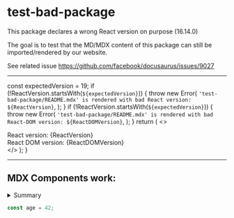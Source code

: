 # test-bad-package

This package declares a wrong React version on purpose (16.14.0)

The goal is to test that the MD/MDX content of this package can still be imported/rendered by our website.

See related issue https://github.com/facebook/docusaurus/issues/9027

---


  const expectedVersion = 19;
  if (!ReactVersion.startsWith(`${expectedVersion}`)) {
    throw new Error(
      `'test-bad-package/README.mdx' is rendered with bad React version: ${ReactVersion}`,
    );
  }
  if (!ReactVersion.startsWith(`${expectedVersion}`)) {
    throw new Error(
      `'test-bad-package/README.mdx' is rendered with bad React-DOM version: ${ReactDOMVersion}`,
    );
  }
  return (
    <>
      <div>React version: {ReactVersion}</div>
      <div>React DOM version: {ReactDOMVersion}</div>
    </>
  );
}

<TestComponent />

---

## MDX Components work:

<details>
  <summary>Summary</summary>

Details

</details>

```js
const age = 42;
```
